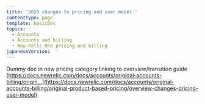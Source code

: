 ```yaml
---
title: '2020 changes to pricing and user model '
contentType: page
template: basicDoc
topics:
  - Accounts
  - Accounts and billing
  - New Relic One pricing and billing
japaneseVersion: ''
---
```


Dummy doc in new pricing category linking to overview/transition guide [https://docs.newrelic.com/docs/accounts/original-accounts-billing/origin...](https://docs.newrelic.com/docs/accounts/original-accounts-billing/original-product-based-pricing/overview-changes-pricing-user-model)
